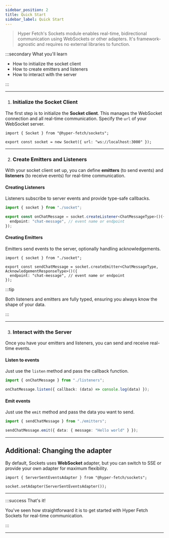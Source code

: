 ```yaml
---
sidebar_position: 2
title: Quick Start
sidebar_label: Quick Start
---
```


> Hyper Fetch's Sockets module enables real-time, bidirectional communication using WebSockets or other adapters. It's
> framework-agnostic and requires no external libraries to function.

:::secondary What you'll learn

- How to initialize the socket client
- How to create emitters and listeners
- How to interact with the server

:::

---

1. ### Initialize the Socket Client

The first step is to initialize the **Socket client**. This manages the WebSocket connection and all real-time
communication. Specify the `url` of your WebSocket server.

```tsx title="socket.ts"
import { Socket } from "@hyper-fetch/sockets";

export const socket = new Socket({ url: "ws://localhost:3000" });
```

---

2. ### Create Emitters and Listeners

With your socket client set up, you can define **emitters** (to send events) and **listeners** (to receive events) for
real-time communication.

#### Creating Listeners

Listeners subscribe to server events and provide type-safe callbacks.

```ts
import { socket } from "./socket";

export const onChatMessage = socket.createListener<ChatMessageType>()({
  endpoint: "chat-message", // event name or endpoint
});
```

#### Creating Emitters

Emitters send events to the server, optionally handling acknowledgements.

```tsx
import { socket } from "./socket";

export const sendChatMessage = socket.createEmitter<ChatMessageType, AcknowledgementResponseType>()({
  endpoint: "chat-message", // event name or endpoint
});
```

:::tip

Both listeners and emitters are fully typed, ensuring you always know the shape of your data.

:::

---

3. ### Interact with the Server

Once you have your emitters and listeners, you can send and receive real-time events.

#### Listen to events

Just use the `listen` method and pass the callback function.

```ts
import { onChatMessage } from "./listeners";

onChatMessage.listen({ callback: (data) => console.log(data) });
```

#### Emit events

Just use the `emit` method and pass the data you want to send.

```ts
import { sendChatMessage } from "./emitters";

sendChatMessage.emit({ data: { message: "Hello world" } });
```

---

## Additional: Changing the adapter

By default, Sockets uses **WebSocket** adapter, but you can switch to SSE or provide your own adapter for maximum
flexibility.

```tsx
import { ServerSentEventsAdapter } from "@hyper-fetch/sockets";

socket.setAdapter(ServerSentEventsAdapter());
```

---

:::success That's it!

You've seen how straightforward it is to get started with Hyper Fetch Sockets for real-time communication.

:::

---
